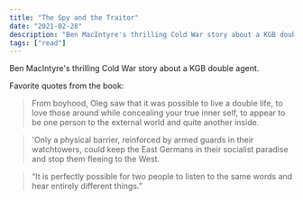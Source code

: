 ```yaml
---
title: "The Spy and the Traitor"
date: "2021-02-28"
description: "Ben MacIntyre's thrilling Cold War story about a KGB double agent."
tags: ["read"]
---
```


Ben MacIntyre's thrilling Cold War story about a KGB double agent.

Favorite quotes from the book:

> From boyhood, Oleg saw that it was possible to live a double life, to love those around while concealing your true inner self, to appear to be one person to the external world and quite another inside.

> 'Only a physical barrier, reinforced by armed guards in their watchtowers, could keep the East Germans in their socialist paradise and stop them fleeing to the West.

> “It is perfectly possible for two people to listen to the same words and hear entirely different things.”
